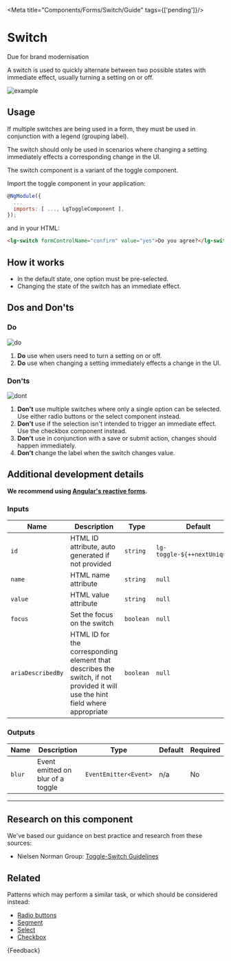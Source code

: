 
<Meta title="Components/Forms/Switch/Guide" tags={['pending']}/>

# Switch

<CustomBadge text="Pending" /> <span class="small-text">Due for brand modernisation</span>

<p class="standfirst">A switch is used to quickly alternate between two possible states with immediate effect, usually turning a setting on or off.</p>

![example](docs/forms/switch/example.png)

## Usage

If multiple switches are being used in a form, they must be used in conjunction with a legend (grouping label).

The switch should only be used in scenarios where changing a setting immediately effects a corresponding change in the UI.

The switch component is a variant of the toggle component.

Import the toggle component in your application:

```js
@NgModule({
  ...
  imports: [ ..., LgToggleComponent ],
});
```

and in your HTML:

```html
<lg-switch formControlName="confirm" value="yes">Do you agree?</lg-switch>
```

## How it works

* In the default state, one option must be pre-selected.
* Changing the state of the switch has an immediate effect.

## Dos and Don'ts

### Do

![do](docs/forms/switch/do.png)

1. **Do** use when users need to turn a setting on or off.
2. **Do** use when changing a setting immediately effects a change in the UI.

### Don'ts

![dont](docs/forms/switch/dont.png)

1. **Don't** use multiple switches where only a single option can be selected. Use either radio buttons or the select component instead.
2. **Don't** use if the selection isn't intended to trigger an immediate effect. Use the checkbox component instead.
3. **Don't** use in conjunction with a save or submit action, changes should happen immediately.
4. **Don't** change the label when the switch changes value.

## Additional development details

**We recommend using <a href="https://angular.io/guide/reactive-forms" target="_blank">Angular's reactive forms</a>.**

### Inputs

| Name              | Description                                                                                                                   | Type      | Default                       | Required |
|-------------------|-------------------------------------------------------------------------------------------------------------------------------|-----------|-------------------------------|----------|
| `id`              | HTML ID attribute, auto generated if not provided                                                                             | `string`  | `lg-toggle-${++nextUniqueId}` | No       |
| `name`            | HTML name attribute                                                                                                           | `string`  | `null`                        | Yes      |
| `value`           | HTML value attribute                                                                                                          | `string`  | `null`                        | Yes      |
| `focus`           | Set the focus on the switch                                                                                                   | `boolean` | `null`                        | No       |
| `ariaDescribedBy` | HTML ID for the corresponding element that describes the switch, if not provided it will use the hint field where appropriate | `boolean` | `null`                        | No       |

### Outputs

| Name   | Description                       | Type                  | Default | Required |
|--------|-----------------------------------|-----------------------|---------|----------|
| `blur` | Event emitted on blur of a toggle | `EventEmitter<Event>` | n/a     | No       |

***

## Research on this component

We've based our guidance on best practice and research from these sources:

* Nielsen Norman Group: <a href="https://www.nngroup.com/articles/toggle-switch-guidelines/" target="_blank">Toggle-Switch Guidelines</a>

## Related

Patterns which may perform a similar task, or which should be considered instead:

* [Radio buttons](./?path=/docs/components-forms-radio-guide--docs)
* [Segment](./?path=/docs/components-forms-segment-guide--docs)
* [Select](./?path=/docs/components-forms-select-guide--docs)
* [Checkbox](./?path=/docs/components-forms-checkbox-guide--docs)

<Markdown>
  {Feedback}
</Markdown>
